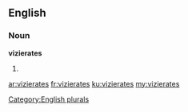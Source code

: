 ==English==

===Noun===
'''vizierates'''

# {{plural of|vizierate}}

[[Category:English plurals]]

[[ar:vizierates]]
[[fr:vizierates]]
[[ku:vizierates]]
[[my:vizierates]]